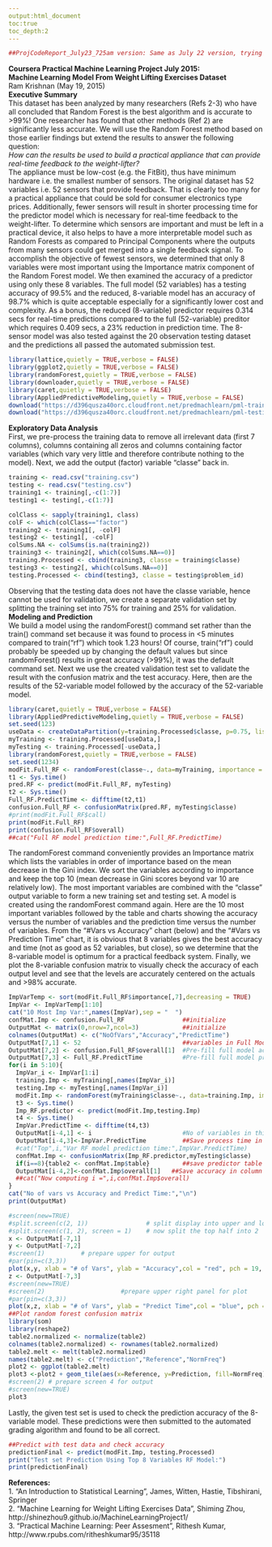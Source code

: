 ```yaml
---  
output:html_document  
toc:true  
toc_depth:2  
---
```

```r
##ProjCodeReport_July23_725am version: Same as July 22 version, trying to add gh-pages
```
**Coursera Practical Machine Learning Project July 2015:   
Machine Learning Model From Weight Lifting Exercises Dataset**  
Ram Krishnan (May 19, 2015)  
**Executive Summary**  
This dataset has been analyzed by many researchers (Refs 2-3) who have all concluded that Random Forest is the best algorithm and is accurate to >99%! One researcher has found that other methods (Ref 2) are significantly less accurate. We will use the Random Forest method based on those earlier findings but extend the results to answer the following question:   
*How can the results be used to build a practical appliance that can provide real-time feedback to the weight-lifter?*   
The appliance must be low-cost (e.g. the FitBit), thus have minimum hardware i.e. the smallest number of sensors. The original dataset has 52 variables i.e. 52 sensors that provide feedback. That is clearly too many for a practical appliance that could be sold for consumer electronics type prices. Additionally, fewer sensors will result in shorter processing time for the predictor model which is necessary for real-time feedback to the weight-lifter. To determine which sensors are important and must be left in a practical device, it also helps to have a more interpretable model such as Random Forests as compared to Principal Components where the outputs from many sensors could get merged into a single feedback signal. To accomplish the objective of fewest sensors, we determined that only 8 variables were most important using the Importance matrix component of the Random Forest model. We then examined the accuracy of a predictor using only these 8 variables. The full model (52 variables) has a testing accuracy of 99.5% and the reduced, 8-variable model has an accuracy of 98.7% which is quite acceptable especially for a significantly lower cost and complexity. As a bonus, the reduced (8-variable) predictor requires 0.314 secs for real-time predictions compared to the full (52-variable) preditor which requires 0.409 secs, a 23% reduction in prediction time. The 8-sensor model was also tested against the 20 observation testing dataset and the predictions all passed the automated submission test.
```r
library(lattice,quietly = TRUE,verbose = FALSE)
library(ggplot2,quietly = TRUE,verbose = FALSE)
library(randomForest,quietly = TRUE,verbose = FALSE)
library(downloader,quietly = TRUE,verbose = FALSE)
library(caret,quietly = TRUE,verbose = FALSE)
library(AppliedPredictiveModeling,quietly = TRUE,verbose = FALSE)
download("https://d396qusza40orc.cloudfront.net/predmachlearn/pml-training.csv", destfile="training.csv")
download("https://d396qusza40orc.cloudfront.net/predmachlearn/pml-testing.csv", destfile="testing.csv")
```
**Exploratory Data Analysis**  
First, we pre-process the training data to remove all irrelevant data (first 7 columns), columns containing all zeros and columns containing factor variables (which vary very little and therefore contribute nothing to the model). Next, we add the output (factor) variable "classe" back in.  
```r
training <- read.csv("training.csv")
testing <- read.csv("testing.csv")
training1 <- training[,-c(1:7)]
testing1 <- testing[,-c(1:7)]
```
```r
colClass <- sapply(training1, class)
colF <- which(colClass=="factor")
training2 <- training1[, -colF]
testing2 <- testing1[, -colF]
colSums.NA <- colSums(is.na(training2))
training3 <- training2[, which(colSums.NA==0)]
training.Processed <- cbind(training3, classe = training$classe)
testing3 <- testing2[, which(colSums.NA==0)]
testing.Processed <- cbind(testing3, classe = testing$problem_id)
```
Observing that the testing data does not have the classe variable, hence cannot be used for validation, we create a separate validation set by splitting the training set into 75% for training and 25% for validation.   
**Modeling and Prediction**  
We build a model using the randomForest() command set rather than the train() command set because it was found to process in <5 minutes compared to train("rf") which took 1.23 hours! Of course, train("rf") could probably be speeded up by changing the default values but since randomForest() results in great accuracy (>99%), it was the default command set. Next we use the created validation test set to validate the result with the confusion matrix and the test accuracy. Here, then are the results of the 52-variable model followed by the accuracy of the 52-variable model.
```r
library(caret,quietly = TRUE,verbose = FALSE)
library(AppliedPredictiveModeling,quietly = TRUE,verbose = FALSE)
set.seed(123)
useData <- createDataPartition(y=training.Processed$classe, p=0.75, list=FALSE)
myTraining <- training.Processed[useData,]
myTesting <- training.Processed[-useData,]
library(randomForest,quietly = TRUE,verbose = FALSE)
set.seed(1234)
modFit.Full_RF <- randomForest(classe~., data=myTraining, importance = TRUE, proximity = TRUE)
t1 <- Sys.time()
pred.RF <- predict(modFit.Full_RF, myTesting)
t2 <- Sys.time()
Full_RF.PredictTime <- difftime(t2,t1)
confusion.Full_RF <- confusionMatrix(pred.RF, myTesting$classe)
#print(modFit.Full_RF$call)
print(modFit.Full_RF)
print(confusion.Full_RF$overall)
##cat("Full RF model prediction time:",Full_RF.PredictTime)
```
The randomForest command conveniently provides an Importance matrix which lists the variables in order of importance based on the mean decrease in the Gini index. We sort the variables according to importance and keep the top 10 (mean decrease in Gini scores beyond var 10 are relatively low). The most important variables are combined with the "classe" output variable to form a new training set and testing set. A model is created using the randomForest command again. Here are the 10 most important variables followed by the table and charts showing the accuracy versus the number of variables and the prediction time versus the number of variables. From the "#Vars vs Accuracy" chart (below) and the "#Vars vs Prediction Time" chart, it is obvious that 8 variables gives the best accuracy and time (not as good as 52 variables, but close), so we determine that the 8-variable model is optimum for a practical feedback system. Finally, we plot the 8-variable confusion matrix to visually check the accuracy of each output level and see that the levels are accurately centered on the actuals and >98% accurate.  
```r
ImpVarTemp <- sort(modFit.Full_RF$importance[,7],decreasing = TRUE)
ImpVar <- ImpVarTemp[1:10]
cat("10 Most Imp Var:",names(ImpVar),sep = "  ")
confMat.Imp <- confusion.Full_RF                ##initialize
OutputMat <- matrix(0,nrow=7,ncol=3)            ##initialize
colnames(OutputMat) <- c("NoOfVars","Accuracy","PredictTime")
OutputMat[7,1] <- 52                            ##variables in Full Model
OutputMat[7,2] <- confusion.Full_RF$overall[1]  #Pre-fill full model accuracy
OutputMat[7,3] <- Full_RF.PredictTime           #Pre-fill full model predictor time
for(i in 5:10){
  ImpVar_i <- ImpVar[1:i]
  training.Imp <- myTraining[,names(ImpVar_i)]
  testing.Imp <- myTesting[,names(ImpVar_i)]
  modFit.Imp <- randomForest(myTraining$classe~., data=training.Imp, importance = TRUE, proximity = TRUE)
  t3 <- Sys.time()
  Imp_RF.predictor <- predict(modFit.Imp,testing.Imp)
  t4 <- Sys.time()
  ImpVar.PredictTime <- difftime(t4,t3)
  OutputMat[i-4,1] <- i                         #No of variables in this model
  OutputMat[i-4,3]<-ImpVar.PredictTime          ##Save process time in column 1
  #cat("Top",i,"Var RF model prediction time:",ImpVar.PredictTime)
  confMat.Imp <- confusionMatrix(Imp_RF.predictor,myTesting$classe)
  if(i==8){table2 <- confMat.Imp$table}         ##save predictor table for optimum #vars = 7
  OutputMat[i-4,2]<-confMat.Imp$overall[1]   ##Save accuracy in column 1
  ##cat("Now computing i =",i,confMat.Imp$overall)
}
cat("No of vars vs Accuracy and Predict Time:","\n")
print(OutputMat)
```
```r
#screen(new=TRUE)
#split.screen(c(2, 1))                # split display into upper and lower screens
#split.screen(c(1, 2), screen = 1)    # now split the top half into 2
x <- OutputMat[-7,1]
y <- OutputMat[-7,2]
#screen(1)          # prepare upper for output
#par(pin=c(3,3))
plot(x,y, xlab = "# of Vars", ylab = "Accuracy",col = "red", pch = 19, main = "Accuracy vs # of Vars")
z <- OutputMat[-7,3]
#screen(new=TRUE)
#screen(2)                     #prepare upper right panel for plot
#par(pin=c(3,3))
plot(x,z, xlab = "# of Vars", ylab = "Predict Time",col = "blue", pch = 19, main = "Predict Time vs # of Vars")
##Plot random forest confusion matrix
library(som)
library(reshape2)
table2.normalized <- normalize(table2)
colnames(table2.normalized) <- rownames(table2.normalized)
table2.melt <- melt(table2.normalized)
names(table2.melt) <- c("Prediction","Reference","NormFreq")
plot2 <- ggplot(table2.melt)
plot3 <-plot2 + geom_tile(aes(x=Reference, y=Prediction, fill=NormFreq)) + scale_x_discrete(name="Actual Class") + scale_y_discrete(name="Predicted Class") +labs(title = "Normalized Confusion Matrix, Random Forest w/ Top 8 Var")
#screen(2) # prepare screen 4 for output
#screen(new=TRUE)
plot3
```
Lastly, the given test set is used to check the prediction accuracy of the 8-variable model. These predictions were then submitted to the automated grading algorithm and found to be all correct.  
```r
##Predict with test data and check accuracy
predictionFinal <- predict(modFit.Imp, testing.Processed)
print("Test set Prediction Using Top 8 Variables RF Model:")
print(predictionFinal)
```  
**References:**    
1. "An Introduction to Statistical Learning", James, Witten, Hastie, Tibshirani, Springer    
2. "Machine Learning for Weight Lifting Exercises Data", Shiming Zhou, http://shinezhou9.github.io/MachineLearningProject1/   
3. "Practical Machine Learning: Peer Assesment", Rithesh Kumar, http://www.rpubs.com/ritheshkumar95/35118

